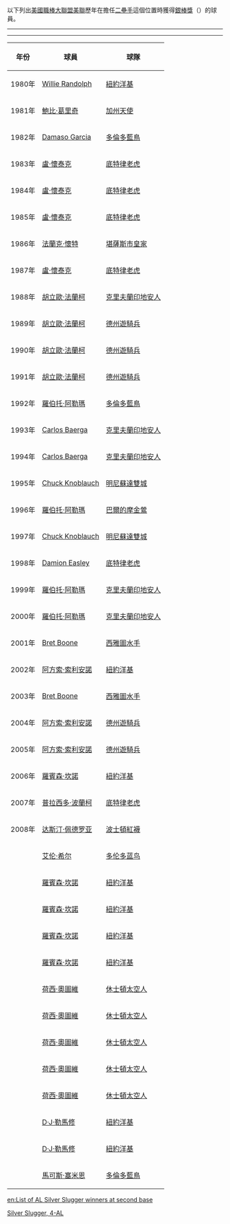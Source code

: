 以下列出[[美國職棒大聯盟|美國職棒大聯盟]][[美國聯盟|美聯]]歷年在擔任[[二壘手|二壘手]]這個位置時獲得[[美國職棒大聯盟銀棒獎|銀棒獎]]（{{lang|en|Silver Slugger}}）的球員。

-----
{{歷年銀棒獎得主}}
-----
{| class="prettytable"
|- style="background: #e3e3e3;"
! 年份 !! 球員 !! 球隊
|-
| 1980年 || [[Willie_Randolph|Willie Randolph]] || [[紐約洋基|紐約洋基]]
|- style="background: #e3e3e3;"
| 1981年 || [[鮑比·葛里奇|鮑比·葛里奇]] || [[洛杉磯安那罕天使|加州天使]]
|-
| 1982年 || [[Damaso_Garcia|Damaso Garcia]] || [[多倫多藍鳥|多倫多藍鳥]]
|- style="background: #e3e3e3;"
| 1983年 || [[盧·懷泰克|盧·懷泰克]] || [[底特律老虎|底特律老虎]]
|-
| 1984年 || [[盧·懷泰克|盧·懷泰克]] || [[底特律老虎|底特律老虎]]
|- style="background: #e3e3e3;"
| 1985年 || [[盧·懷泰克|盧·懷泰克]] || [[底特律老虎|底特律老虎]]
|-
| 1986年 || [[法蘭克·懷特|法蘭克·懷特]] || [[堪薩斯市皇家|堪薩斯市皇家]]
|- style="background: #e3e3e3;"
| 1987年 || [[盧·懷泰克|盧·懷泰克]] || [[底特律老虎|底特律老虎]]
|-
| 1988年 || [[胡立歐·法蘭柯|胡立歐·法蘭柯]] || [[克里夫蘭印地安人|克里夫蘭印地安人]]
|- style="background: #e3e3e3;"
| 1989年 || [[胡立歐·法蘭柯|胡立歐·法蘭柯]] || [[德州遊騎兵|德州遊騎兵]]
|-
| 1990年 || [[胡立歐·法蘭柯|胡立歐·法蘭柯]] || [[德州遊騎兵|德州遊騎兵]]
|- style="background: #e3e3e3;"
| 1991年 || [[胡立歐·法蘭柯|胡立歐·法蘭柯]] || [[德州遊騎兵|德州遊騎兵]]
|-
| 1992年 || [[羅伯托·阿勒瑪|羅伯托·阿勒瑪]] || [[多倫多藍鳥|多倫多藍鳥]]
|- style="background: #e3e3e3;"
| 1993年 || [[Carlos_Baerga|Carlos Baerga]] || [[克里夫蘭印地安人|克里夫蘭印地安人]]
|-
| 1994年 || [[Carlos_Baerga|Carlos Baerga]] || [[克里夫蘭印地安人|克里夫蘭印地安人]]
|- style="background: #e3e3e3;"
| 1995年 || [[Chuck_Knoblauch|Chuck Knoblauch]] || [[明尼蘇達雙城|明尼蘇達雙城]]
|-
| 1996年 || [[羅伯托·阿勒瑪|羅伯托·阿勒瑪]] || [[巴爾的摩金鶯|巴爾的摩金鶯]]
|- style="background: #e3e3e3;"
| 1997年 || [[Chuck_Knoblauch|Chuck Knoblauch]] || [[明尼蘇達雙城|明尼蘇達雙城]]
|-
| 1998年 || [[Damion_Easley|Damion Easley]] || [[底特律老虎|底特律老虎]]
|- style="background: #e3e3e3;"
| 1999年 || [[羅伯托·阿勒瑪|羅伯托·阿勒瑪]] || [[克里夫蘭印地安人|克里夫蘭印地安人]]
|-
| 2000年 || [[羅伯托·阿勒瑪|羅伯托·阿勒瑪]] || [[克里夫蘭印地安人|克里夫蘭印地安人]]
|- style="background: #e3e3e3;"
| 2001年 || [[Bret_Boone|Bret Boone]] || [[西雅圖水手|西雅圖水手]]
|-
| 2002年 || [[阿方索·索利安諾|阿方索·索利安諾]] || [[紐約洋基|紐約洋基]]
|- style="background: #e3e3e3;"
| 2003年 || [[Bret_Boone|Bret Boone]] || [[西雅圖水手|西雅圖水手]]
|-
| 2004年 || [[阿方索·索利安諾|阿方索·索利安諾]] || [[德州遊騎兵|德州遊騎兵]]
|- style="background: #e3e3e3;"
| 2005年 || [[阿方索·索利安諾|阿方索·索利安諾]] || [[德州遊騎兵|德州遊騎兵]]
|-
| 2006年 || [[羅賓森·坎諾|羅賓森·坎諾]] || [[紐約洋基|紐約洋基]]
|- style="background: #e3e3e3;"
| 2007年 || [[普拉西多·波蘭柯|普拉西多·波蘭柯]] || [[底特律老虎|底特律老虎]]
|-
| 2008年 || [[达斯汀·佩德罗亚|达斯汀·佩德罗亚]] || [[波士頓紅襪|波士頓紅襪]]
|- style="background: #e3e3e3;"
| {{MLBy|2009年}} || [[艾伦·希尔|艾伦·希尔]] || [[多伦多蓝鸟|多伦多蓝鸟]]
|- 
| {{MLBy|2010年}} || [[羅賓森·坎諾|羅賓森·坎諾]] || [[紐約洋基|紐約洋基]]
|- style="background: #e3e3e3;"
| {{MLBy|2011年}} || [[羅賓森·坎諾|羅賓森·坎諾]] || [[紐約洋基|紐約洋基]]
|- 
| {{MLBy|2012年}} || [[羅賓森·坎諾|羅賓森·坎諾]] || [[紐約洋基|紐約洋基]]
|- style="background: #e3e3e3;"
| {{MLBy|2013年}} || [[羅賓森·坎諾|羅賓森·坎諾]] || [[紐約洋基|紐約洋基]]
|-
| {{MLBy|2014年}} || [[荷西·奧圖維|荷西·奧圖維]] || [[休士頓太空人|休士頓太空人]]
|- style="background: #e3e3e3;"
| {{MLBy|2015年}} || [[荷西·奧圖維|荷西·奧圖維]] || [[休士頓太空人|休士頓太空人]]
|-
| {{MLBy|2016年}} || [[荷西·奧圖維|荷西·奧圖維]] || [[休士頓太空人|休士頓太空人]]
|- style="background: #e3e3e3;"
| {{MLBy|2017年}} || [[荷西·奧圖維|荷西·奧圖維]] || [[休士頓太空人|休士頓太空人]]
|- 
| {{MLBy|2018年}} || [[荷西·奧圖維|荷西·奧圖維]] || [[休士頓太空人|休士頓太空人]]
|- style="background: #e3e3e3;"
| {{MLBy|2019年}} || [[D·J·勒馬修|D·J·勒馬修]] || [[紐約洋基|紐約洋基]]
|- 
| {{MLBy|2020年}} || [[D·J·勒馬修|D·J·勒馬修]] || [[紐約洋基|紐約洋基]]
|- style="background: #e3e3e3;"
| {{MLBy|2021年}} || [[馬可斯·塞米恩|馬可斯·塞米恩]] || [[多倫多藍鳥|多倫多藍鳥]]
|}

[[Category:美國職棒獎項|Silver Slugger, 4-AL]]

[[en:List_of_AL_Silver_Slugger_winners_at_second_base|en:List of AL Silver Slugger winners at second base]]